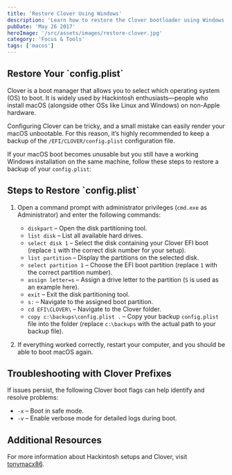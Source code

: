 ```yaml
---
title: 'Restore Clover Using Windows'
description: 'Learn how to restore the Clover bootloader using Windows. A guide for Hackintosh users'
pubDate: 'May 26 2017'
heroImage: '/src/assets/images/restore-clover.jpg'
category: 'Focus & Tools'
tags: ['macos']
---
```


## Restore Your \`config.plist\`

Clover is a boot manager that allows you to select which operating system (OS) to boot. It is widely used by Hackintosh enthusiasts—people who install macOS (alongside other OSs like Linux and Windows) on non-Apple hardware.

Configuring Clover can be tricky, and a small mistake can easily render your macOS unbootable. For this reason, it’s highly recommended to keep a backup of the `/EFI/CLOVER/config.plist` configuration file.

If your macOS boot becomes unusable but you still have a working Windows installation on the same machine, follow these steps to restore a backup of your `config.plist`:

## Steps to Restore \`config.plist\`

1. Open a command prompt with administrator privileges (`cmd.exe` as Administrator) and enter the following commands:

   - `diskpart` – Open the disk partitioning tool.
   - `list disk` – List all available hard drives.
   - `select disk 1` – Select the disk containing your Clover EFI boot (replace `1` with the correct disk number for your setup).
   - `list partition` – Display the partitions on the selected disk.
   - `select partition 1` – Choose the EFI boot partition (replace `1` with the correct partition number).
   - `assign letter=s` – Assign a drive letter to the partition (`S` is used as an example here).
   - `exit` – Exit the disk partitioning tool.
   - `s:` – Navigate to the assigned boot partition.
   - `cd EFI\CLOVER\` – Navigate to the Clover folder.
   - `copy c:\backups\config.plist .` – Copy your backup `config.plist` file into the folder (replace `c:\backups` with the actual path to your backup file).

2. If everything worked correctly, restart your computer, and you should be able to boot macOS again.

## Troubleshooting with Clover Prefixes

If issues persist, the following Clover boot flags can help identify and resolve problems:

- `-x` – Boot in safe mode.
- `-v` – Enable verbose mode for detailed logs during boot.

## Additional Resources

For more information about Hackintosh setups and Clover, visit [tonymacx86](https://www.tonymacx86.com/).
